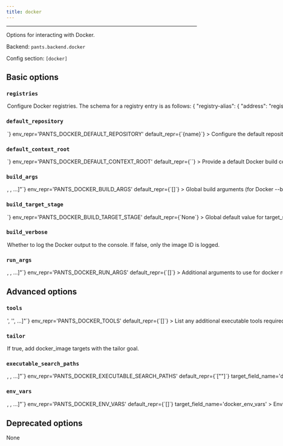 ```yaml
---
title: docker
---
```



---

Options for interacting with Docker.

Backend: <span className="color--primary">`pants.backend.docker`</span>

Config section: <span className="color--primary">`[docker]`</span>

<span className={styles.options}>

## Basic options

### `registries`

<Option
  cli_repr={`--docker-registries="{'key1': val1, 'key2': val2, ...}"`}
  env_repr='PANTS_DOCKER_REGISTRIES'
  default_repr={`{}`}
>

Configure Docker registries. The schema for a registry entry is as follows:
```
{
    "registry-alias": {
        "address": "registry-domain:port",
        "default": bool,
        "extra_image_tags": [],
        "skip_push": bool,
        "repository": str,
        "use_local_alias": bool,
    },
    ...
}
```

If no registries are provided in a `docker_image` target, then all default addresses will be used, if any.

The `docker_image.registries` may be provided with a list of registry addresses and registry aliases prefixed with `@` to be used instead of the defaults.

A configured registry is marked as default either by setting `default = true` or with an alias of `"default"`.

A `docker_image` may be pushed to a subset of registries using the per registry `skip_push` option rather then the all or nothing toggle of the field option `skip_push` on the `docker_image` target.

Any image tags that should only be added for specific registries may be provided as the `extra_image_tags` option. The tags may use value formatting the same as for the `image_tags` field of the `docker_image` target.

When a registry provides a `repository` value, it will be used instead of the `docker_image.repository` or the default repository. Using the placeholders `{target_repository}` or `{default_repository}` those overridden values may be incorporated into the registry specific repository value.

If `use_local_alias` is true, a built image is additionally tagged locally using the registry alias as the value for repository (i.e. the additional image tag is not pushed) and will be used for any `pants run` requests.

</Option>

### `default_repository`

<Option
  cli_repr={`--docker-default-repository=<str>`}
  env_repr='PANTS_DOCKER_DEFAULT_REPOSITORY'
  default_repr={`{name}`}
>

Configure the default repository name used in the Docker image tag.

The value is formatted and may reference these variables (in addition to the normal placeheolders derived from the Dockerfile and build args etc):

  * name
  * directory
  * parent_directory
  * target_repository

Example: `--default-repository="{directory}/{name}"`.

The `name` variable is the `docker_image`&#x27;s target name, `directory` and `parent_directory` are the name of the directory in which the BUILD file is for the target, and its parent directory respectively.

Use the `repository` field to set this value directly on a `docker_image` target.

Registries may override the repository value for a specific registry.

Any registries or tags are added to the image name as required, and should not be part of the repository name.

</Option>

### `default_context_root`

<Option
  cli_repr={`--docker-default-context-root=<workspace_path>`}
  env_repr='PANTS_DOCKER_DEFAULT_CONTEXT_ROOT'
  default_repr={``}
>

Provide a default Docker build context root path for `docker_image` targets that does not specify their own `context_root` field.

The context root is relative to the build root by default, but may be prefixed with `./` to be relative to the directory of the BUILD file of the `docker_image`.

Examples:
```
--default-context-root=src/docker
--default-context-root=./relative_to_the_build_file
```

</Option>

### `build_args`

<Option
  cli_repr={`--docker-build-args="[<shell_str>, <shell_str>, ...]"`}
  env_repr='PANTS_DOCKER_BUILD_ARGS'
  default_repr={`[]`}
>

Global build arguments (for Docker `--build-arg` options) to use for all `docker build` invocations.

Entries are either strings in the form `ARG_NAME=value` to set an explicit value; or just `ARG_NAME` to copy the value from Pants&#x27;s own environment.

Example:
```
[docker]
build_args = ["VAR1=value", "VAR2"]
```

Use the `extra_build_args` field on a `docker_image` target for additional image specific build arguments.

</Option>

### `build_target_stage`

<Option
  cli_repr={`--docker-build-target-stage=<str>`}
  env_repr='PANTS_DOCKER_BUILD_TARGET_STAGE'
  default_repr={`None`}
>

Global default value for `target_stage` on `docker_image` targets, overriding the field value on the targets, if there is a matching stage in the `Dockerfile`.

This is useful to provide from the command line, to specify the target stage to build for at execution time.

</Option>

### `build_verbose`

<Option
  cli_repr={`--[no-]docker-build-verbose`}
  env_repr='PANTS_DOCKER_BUILD_VERBOSE'
  default_repr={`False`}
>

Whether to log the Docker output to the console. If false, only the image ID is logged.

</Option>

### `run_args`

<Option
  cli_repr={`--docker-run-args="[<shell_str>, <shell_str>, ...]"`}
  env_repr='PANTS_DOCKER_RUN_ARGS'
  default_repr={`[]`}
>

Additional arguments to use for `docker run` invocations.

Example:
```
$ scie-pants-linux-x86_64 run --docker-run-args="-p 127.0.0.1:80:8080/tcp --name demo" src/example:image -- [image entrypoint args]
```

To provide the top-level options to the `docker` client, use `[docker].env_vars` to configure the [Environment variables](https://docs.docker.com/engine/reference/commandline/cli/#environment-variables) as appropriate.

The arguments for the image entrypoint may be passed on the command line after a double dash (`--`), or using the `--run-args` option.

Defaults to `--interactive --tty` when stdout is connected to a terminal.

</Option>

## Advanced options

### `tools`

<Option
  cli_repr={`--docker-tools="['<str>', '<str>', ...]"`}
  env_repr='PANTS_DOCKER_TOOLS'
  default_repr={`[]`}
>

List any additional executable tools required for Docker to work. The paths to these tools will be included in the PATH used in the execution sandbox, so that they may be used by the Docker client.

</Option>

### `tailor`

<Option
  cli_repr={`--[no-]docker-tailor`}
  env_repr='PANTS_DOCKER_TAILOR'
  default_repr={`True`}
>

If true, add `docker_image` targets with the `tailor` goal.

</Option>

### `executable_search_paths`

<Option
  cli_repr={`--docker-executable-search-paths="[<binary-paths>, <binary-paths>, ...]"`}
  env_repr='PANTS_DOCKER_EXECUTABLE_SEARCH_PATHS'
  default_repr={`["<PATH>"]`}
  target_field_name='docker_executable_search_paths'
>

The PATH value that will be used to find the Docker client and any tools required. The special string `"<PATH>"` will expand to the contents of the PATH env var.

</Option>

### `env_vars`

<Option
  cli_repr={`--docker-env-vars="[<shell_str>, <shell_str>, ...]"`}
  env_repr='PANTS_DOCKER_ENV_VARS'
  default_repr={`[]`}
  target_field_name='docker_env_vars'
>

Environment variables to set for `docker` invocations.

Entries are either strings in the form `ENV_VAR=value` to set an explicit value; or just `ENV_VAR` to copy the value from Pants&#x27;s own environment.

</Option>

## Deprecated options

None

</span>